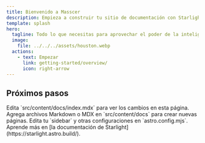 ```yaml
---
title: Bienvenido a Masscer 
description: Empieza a construir tu sitio de documentación con Starlight.
template: splash
hero:
  tagline: Todo lo que necesitas para aprovechar el poder de la inteligencia artificial. Simple, seguro y accesible con Masscer.
  image:
    file: ../../../assets/houston.webp
  actions:
    - text: Empezar
      link: getting-started/overview/
      icon: right-arrow
---
```



## Próximos pasos

<CardGrid stagger>
	<Card title="Actualizar contenido" icon="pencil">
		Edita `src/content/docs/index.mdx` para ver los cambios en esta página.
	</Card>
	<Card title="Agregar contenido nuevo" icon="add-document">
		Agrega archivos Markdown o MDX en `src/content/docs` para crear nuevas páginas.
	</Card>
	<Card title="Configurar tu sitio" icon="setting">
		Edita tu `sidebar` y otras configuraciones en `astro.config.mjs`.
	</Card>
	<Card title="Leer la documentación" icon="open-book">
		Aprende más en [la documentación de Starlight](https://starlight.astro.build/).
	</Card>
</CardGrid>
